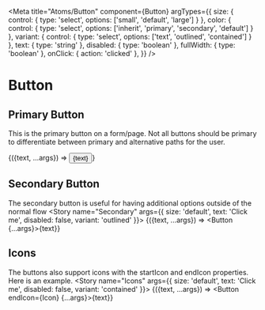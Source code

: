 
<Meta title="Atoms/Button" component={Button} argTypes={{ 
    size: { 
        control: {
            type: 'select',
            options: ['small', 'default', 'large'] 
        } 
    },
    color: { 
        control: {
            type: 'select',
            options: ['inherit', 'primary', 'secondary', 'default'] 
        } 
    },
    variant: { 
        control: {
            type: 'select',
            options: ['text', 'outlined', 'contained'] 
        } 
    },
    text: {
        type: 'string'
    },
    disabled: {
        type: 'boolean'
    },
    fullWidth: {
        type: 'boolean'
    },
    onClick: {
        action: 'clicked'
    },
}} />


# Button
<Description of={Button} />

## Primary Button
This is the primary button on a form/page.  Not all buttons should be primary to differentiate between primary and alternative paths for the user.

<Canvas>
    <Story name="Primary" args={{ size: 'default', text: 'Click me', disabled: false, variant: 'contained' }}>
       {({text, ...args}) => <Button {...args}>{text}</Button>}
    </Story>
</Canvas>


## Secondary Button
The secondary button is useful for having additional options outside of the normal flow
<Canvas>
    <Story name="Secondary" args={{ size: 'default', text: 'Click me', disabled: false, variant: 'outlined' }}>
        {({text, ...args}) => <Button {...args}>{text}</Button>}
    </Story>
</Canvas>


## Icons
The buttons also support icons with the startIcon and endIcon properties.  Here is an example.
<Canvas>
    <Story name="Icons" args={{ size: 'default', text: 'Click me', disabled: false, variant: 'contained' }}>
        {({text, ...args}) => <Button endIcon={Icon} {...args}>{text}</Button>}
    </Story>
</Canvas>

<ArgsTable of={Button} />